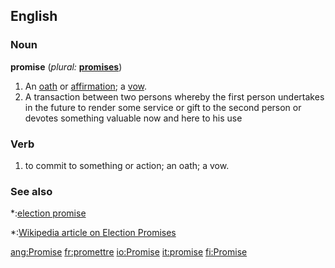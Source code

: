 ==English==

===Noun===
'''promise''' (''plural:'' '''[[promises]]''')
# An [[oath]] or [[affirmation]]; a [[vow]].
# A transaction between two persons whereby the first person undertakes in the future to render some service or gift to the second person or devotes something valuable now and here to his use

===Verb===
{{en-infl-reg-vowel|promis|e}}
# to commit to something or action; an oath; a vow.

===See also===
*:[[election promise]]
*:[[w:Election promise|Wikipedia article on Election Promises]]

[[ang:Promise]]
[[fr:promettre]]
[[io:Promise]]
[[it:promise]]
[[fi:Promise]]